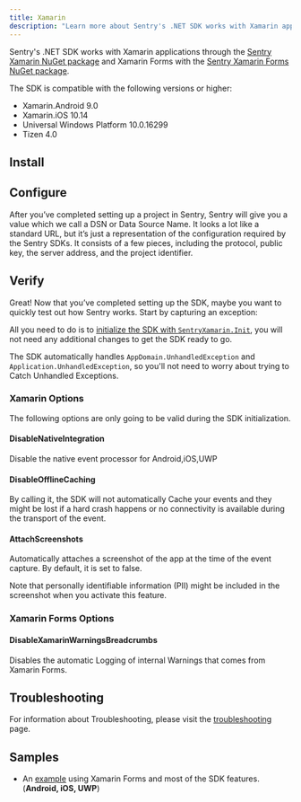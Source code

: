```yaml
---
title: Xamarin
description: "Learn more about Sentry's .NET SDK works with Xamarin applications."
---
```


Sentry's .NET SDK works with Xamarin applications through the [Sentry Xamarin NuGet package](https://www.nuget.org/packages/Sentry.Xamarin) and Xamarin Forms with the [Sentry Xamarin Forms NuGet package](https://www.nuget.org/packages/Sentry.Xamarin.Forms).

The SDK is compatible with the following versions or higher:

- Xamarin.Android 9.0
- Xamarin.iOS 10.14
- Universal Windows Platform 10.0.16299
- Tizen 4.0

## Install

<PlatformContent includePath="getting-started-install" />

## Configure

After you’ve completed setting up a project in Sentry, Sentry will give you a value which we call a DSN or Data Source Name. It looks a lot like a standard URL, but it’s just a representation of the configuration required by the Sentry SDKs. It consists of a few pieces, including the protocol, public key, the server address, and the project identifier.

<PlatformContent includePath="getting-started-config" />

<PlatformContent includePath="getting-started-confignote" />

## Verify

Great! Now that you’ve completed setting up the SDK, maybe you want to quickly test out how Sentry works. Start by capturing an exception:

<PlatformContent includePath="getting-started-verify" />

All you need to do is to [initialize the SDK with `SentryXamarin.Init`](../../), you will not need any additional changes to get the SDK ready to go.

The SDK automatically handles `AppDomain.UnhandledException` and `Application.UnhandledException`, so you'll not need to worry about trying to Catch Unhandled Exceptions.

### Xamarin Options

The following options are only going to be valid during the SDK initialization.

#### DisableNativeIntegration

Disable the native event processor for Android,iOS,UWP

#### DisableOfflineCaching

By calling it, the SDK will not automatically Cache your events and they might be lost if a hard crash happens or no connectivity is available during the transport of the event.

#### AttachScreenshots

Automatically attaches a screenshot of the app at the time of the event capture. By default, it is set to false.

<Alert level="warning" title="Note">

Note that personally identifiable information (PII) might be included in the screenshot when you activate this feature.

</Alert>

### Xamarin Forms Options

#### DisableXamarinWarningsBreadcrumbs

Disables the automatic Logging of internal Warnings that comes from Xamarin Forms.

## Troubleshooting

For information about Troubleshooting, please visit the [troubleshooting](troubleshooting) page.

## Samples

- An [example](https://github.com/getsentry/sentry-xamarin/tree/main/Samples) using Xamarin Forms and most of the SDK features. (**Android, iOS, UWP**)
